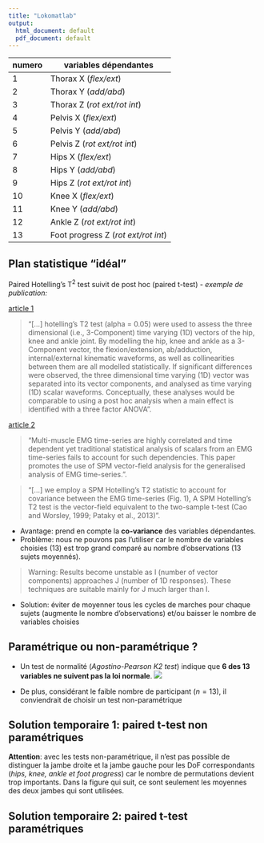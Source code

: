 ```yaml
---
title: "Lokomatlab"
output:
  html_document: default
  pdf_document: default
---
```


| numero | variables dépendantes        |
|--------|------------------------------|
| 1      | Thorax X (*flex/ext*)        |
| 2      | Thorax Y (*add/abd*)         |
| 3      | Thorax Z (*rot ext/rot int*) |
| 4      | Pelvis X (*flex/ext*)        |
| 5      | Pelvis Y (*add/abd*)         |
| 6      | Pelvis Z (*rot ext/rot int*) |
| 7      | Hips X (*flex/ext*)          |
| 8      | Hips Y (*add/abd*)           |
| 9      | Hips Z (*rot ext/rot int*)   |
| 10     | Knee X (*flex/ext*)          |
| 11     | Knee Y (*add/abd*)           |
| 12     | Ankle Z (*rot ext/rot int*)  |
| 13     | Foot progress Z (*rot ext/rot int*) |

## Plan statistique "idéal"

Paired Hotelling’s T^2^ test suivit de post hoc (paired t-test)
- *exemple de publication:*

[article 1](http://www.sciencedirect.com/science/article/pii/S0268003316302200)

> "[...] hotelling's T2 test (alpha = 0.05) were used to assess the three dimensional (i.e., 3-Component) time varying (1D) vectors of the hip, knee and ankle joint. By modelling the hip, knee and ankle as a 3-Component vector, the flexion/extension, ab/adduction, internal/external kinematic waveforms, as well as collinearities between them are all modelled statistically. If significant differences were observed, the three dimensional time varying (1D) vector was separated into its vector components, and analysed as time varying (1D) scalar waveforms. Conceptually, these analyses would be comparable to using a post hoc analysis when a main effect is identified with a three factor ANOVA".

[article 2](http://www.sciencedirect.com/science/article/pii/S1050641114002351)

> "Multi-muscle EMG time-series are highly correlated and time dependent yet traditional statistical analysis of scalars from an EMG time-series fails to account for such dependencies. This paper promotes the use of SPM vector-field analysis for the generalised analysis of EMG time-series.".

> "[...] we employ a SPM Hotelling’s T2 statistic to account for covariance between the EMG time-series (Fig. 1), A SPM Hotelling’s T2 test is the vector-field equivalent to the two-sample t-test (Cao and Worsley, 1999; Pataky et al., 2013)".

- Avantage: prend en compte la **co-variance** des variables dépendantes.
- Problème: nous ne pouvons pas l'utiliser car le nombre de variables choisies (13) est trop grand comparé au nombre d'observations (13 sujets moyennés).

> Warning: Results become unstable as I (number of vector components) approaches J (number of 1D responses). These techniques are suitable mainly for J much larger than I.

- Solution: éviter de moyenner tous les cycles de marches pour chaque sujets (augmente le nombre d'observations) et/ou baisser le nombre de variables choisies

## Paramétrique ou non-paramétrique ?
- Un test de normalité (*Agostino-Pearson K2 test*) indique que **6 des 13 variables ne suivent pas la loi normale**.
![](./fig/normality.png)

- De plus, considérant le faible nombre de participant ($n=13$), il conviendrait de choisir un test non-paramétrique

## Solution temporaire 1: paired t-test non paramétriques
**Attention**: avec les tests non-paramétrique, il n'est pas possible de distinguer la jambe droite et la jambe gauche pour les DoF correspondants (*hips, knee, ankle et foot progress*) car le nombre de permutations devient trop importants. Dans la figure qui suit, ce sont seulement les moyennes des deux jambes qui sont utilisées.


## Solution temporaire 2: paired t-test paramétriques
